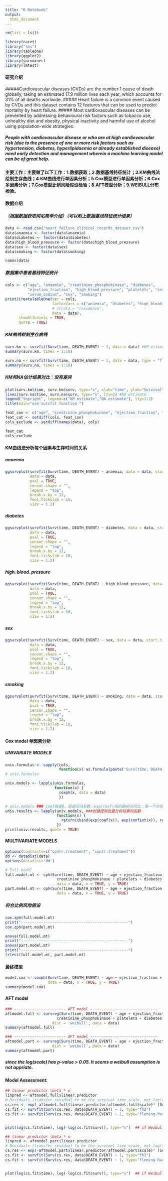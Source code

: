 ```yaml
---
title: "R Notebook"
output:
  html_document
---
```



```r
rm(list = ls())
```


```r
library(caret)
library("rms")
library(tableone)
library(ggplot2)
library(survminer)
library(lmtest)
```

#### 研究介绍
#####Cardiovascular diseases (CVDs) are the number 1 cause of death globally, taking an estimated 17.9 million lives each year, which accounts for 31% of all deaths worlwide. 
##### Heart failure is a common event caused by CVDs and this dataset contains 12 features that can be used to predict mortality by heart failure.
##### Most cardiovascular diseases can be prevented by addressing behavioural risk factors such as tobacco use, unhealthy diet and obesity, physical inactivity and harmful use of alcohol using population-wide strategies.

##### People with cardiovascular disease or who are at high cardiovascular risk (due to the presence of one or more risk factors such as hypertension, diabetes, hyperlipidaemia or already established disease) need early detection and management wherein a machine learning model can be of great help.


#### 主要工作：主要做了以下工作：1.数据获取；2.数据基线特征统计；3.KM曲线法绘制生存曲线；4.KM曲线进行单因素分析；5.Cox模型进行单因素分析；6.Cox多因素分析；7.Cox模型比例风险假设检验；8.AFT模型分析；9.WEIBULL分布检验。


#### 数据介绍
##### （根据数据获取网站简单介绍）（可以附上数据基线特征统计结果）


```r
data <- read.csv("heart_failure_clinical_records_dataset.csv")
data$anaemia <- factor(data$anaemia)
data$diabetes <- factor(data$diabetes)
data$high_blood_pressure <- factor(data$high_blood_pressure)
data$sex <- factor(data$sex)
data$smoking <- factor(data$smoking)

names(data)
```


##### 数据集中患者基线特征统计
```r
cols <- c("age", "anaemia", "creatinine_phosphokinase", "diabetes",
          "ejection_fraction", "high_blood_pressure", "platelets", "serum_creatinine",
          "serum_sodium", "sex", "smoking")
print(CreateTableOne(var = cols,
                     factorVars = c("anaemia", "diabetes", "high_blood_pressure", "sex", "smoking"), 
                     # strata = "residence",
                     data = data),
      showAllLevels = TRUE,
      quote = TRUE)

```


##### KM曲线绘制生存曲线
```r
surv.km <- survfit(Surv(time, DEATH_EVENT) ~ 1, data = data) #KM estimate
summary(surv.km, times = 1:10)
```


```r
surv.na <- survfit(Surv(time, DEATH_EVENT) ~ 1, data = data, type = "fl") #NA estimate
summary(surv.na, times = 1:10)
```


##### KM和NA估计结果对比：没有差异
```r
plot(surv.km$time, surv.km$surv, type="s", xlab="time", ylab="Survival") #KM estimate
lines(surv.na$time, surv.na$surv, type="s", lty=2) #NA estimate
legend("topright", legend=c("KM estimate","NA estimate"), lty=1:2)
title(main="use survfit function ")
```


```r

feat_con <- c("age", "creatinine_phosphokinase", "ejection_fraction", "platelets", "serum_creatinine", "serum_sodium")
feat_cat <- setdiff(cols, feat_con)
cols_exclude <- setdiff(names(data), cols)

feat_cat
cols_exclude
```


#### KM曲线法分析每个因素与生存时间的关系
##### anaemia
```r
ggsurvplot(survfit(Surv(time, DEATH_EVENT) ~ anaemia, data = data, start.time = 0),
           data = data,
           pval = TRUE,
           censor.shape = "", 
           legend = "top", 
           break.x.by = 12,
           font.tickslab = 10,
           size = 1.2)
```


##### diabetes
```r
ggsurvplot(survfit(Surv(time, DEATH_EVENT) ~ diabetes, data = data, start.time = 0),
           data = data,
           pval = TRUE,
           censor.shape = "", 
           legend = "top", 
           break.x.by = 12,
           font.tickslab = 10,
           size = 1.2)
```


##### high_blood_pressure
```r
ggsurvplot(survfit(Surv(time, DEATH_EVENT) ~ high_blood_pressure, data = data, start.time = 0),
           data = data,
           pval = TRUE,
           censor.shape = "", 
           legend = "top", 
           break.x.by = 12,
           font.tickslab = 10,
           size = 1.2)
```


##### sex
```r
ggsurvplot(survfit(Surv(time, DEATH_EVENT) ~ sex, data = data, start.time = 0),
           data = data,
           pval = TRUE,
           censor.shape = "", 
           legend = "top", 
           break.x.by = 12,
           font.tickslab = 10,
           size = 1.2)
```


##### smoking
```r
ggsurvplot(survfit(Surv(time, DEATH_EVENT) ~ smoking, data = data, start.time = 0),
           data = data,
           pval = TRUE,
           censor.shape = "", 
           legend = "top", 
           break.x.by = 12,
           font.tickslab = 10,
           size = 1.2)
```




#### Cox model 单因素分析
##### UNIVARIATE MODELS
```r
univ.formulas <- sapply(cols,
                        function(x) as.formula(paste('Surv(time, DEATH_EVENT) ~ ', x)))
# univ.formulas                                                            

univ.models <- lapply(univ.formulas,
                      function(x) {
                        coxph(x, data = data)
                        })

# univ.models ### coef就是β，就是回归系数；exp(coef)指的是HR风险比；每一个协变量的COX回归结果；
univ.results <- lapply(univ.models, ###创建提取批量分析结果的函数
                       function(x) {
                         return(cbind(exp(coef(x)), exp(confint(x)), round(coef(summary(x))[,5], 4)))
                       })
print(univ.results, quote = TRUE)
```

 
#### MULTIVARIATE MODELS
```r
options(contrasts=c("contr.treatment", "contr.treatment"))
dd <- datadist(data)
options(datadist='dd')

# Full model
full.model.mt <- cph(Surv(time, DEATH_EVENT) ~ age + ejection_fraction + serum_creatinine + serum_sodium + anaemia + high_blood_pressure +
                       creatinine_phosphokinase + platelets + diabetes + sex + smoking, 
                       data = data, x = TRUE, y = TRUE)
part.model.mt <- cph(Surv(time, DEATH_EVENT) ~ age + ejection_fraction + serum_creatinine + serum_sodium + anaemia + high_blood_pressure,
                       data = data, x = TRUE, y = TRUE)

```


##### 符合比例风险假设
```r
cox.zph(full.model.mt)
print("------------------------------------------------")
cox.zph(part.model.mt)
```


```r
anova(full.model.mt)
print("------------------------------------------------")
anova(part.model.mt)
print("------------------------------------------------")
lrtest(full.model.mt, part.model.mt)
```


#### 最终模型
```r
model.cox <- coxph(Surv(time, DEATH_EVENT) ~ age + ejection_fraction + serum_creatinine + serum_sodium + anaemia + high_blood_pressure,
                   data = data, x = TRUE, y = TRUE)
summary(model.cox)
```


#### AFT model
```r
### ----------------------- AFT model ------------------------------
aftmodel.full <- survreg(Surv(time, DEATH_EVENT) ~ age + ejection_fraction + serum_creatinine + serum_sodium + anaemia + high_blood_pressure +
                       creatinine_phosphokinase + platelets + diabetes + sex + smoking,
                     dist = 'weibull', data = data)
summary(aftmodel.full)
```


```r
### ----------------------- AFT model ------------------------------
aftmodel.part <- survreg(Surv(time, DEATH_EVENT) ~ age + ejection_fraction + serum_creatinine + serum_sodium + anaemia + high_blood_pressure,
                     dist = 'weibull', data = data)
summary(aftmodel.part)
```


##### since the log(scale) has p-value > 0.05. It seems a weibull assumption is not appriate.


#### Model Assessment:

```r
## linear predictor \beta * x
linpred <- aftmodel.full$linear.predictor  
# Residuals (transfer residual to be the survival time scale, not log(time) case)
cs.res <- exp(-aftmodel.full$linear.predictor/aftmodel.full$scale)* (Surv(data$time, data$DEATH_EVENT)[,1])^(1/aftmodel.full$scale)
cs.fit <- survfit(Surv(cs.res, data$DEATH_EVENT) ~ 1, type="fh2")
cs.fit <- survfit(Surv(cs.res, data$DEATH_EVENT) ~ 1, type="fleming-harrington")


plot(log(cs.fit$time), log(-log(cs.fit$surv)), type="s")  ## if Weibull is OK, this will have a linear pattern
```



```r
## linear predictor \beta * x
linpred <- aftmodel.part$linear.predictor  
# Residuals (transfer residual to be the survival time scale, not log(time) case)
cs.res <- exp(-aftmodel.part$linear.predictor/aftmodel.part$scale)* (Surv(data$time, data$DEATH_EVENT)[,1])^(1/aftmodel.part$scale)
cs.fit <- survfit(Surv(cs.res, data$DEATH_EVENT) ~ 1, type="fh2")
cs.fit <- survfit(Surv(cs.res, data$DEATH_EVENT) ~ 1, type="fleming-harrington")


plot(log(cs.fit$time), log(-log(cs.fit$surv)), type="s")  ## if Weibull is OK, this will have a linear pattern
```









